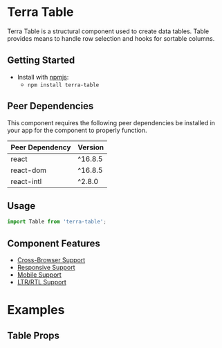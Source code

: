 
<Badge />

# Terra Table

Terra Table is a structural component used to create data tables. Table provides means to handle row selection and hooks for sortable columns.

## Getting Started

- Install with [npmjs](https://www.npmjs.com):
  - `npm install terra-table`

<!-- AUTO-GENERATED-CONTENT:START Peer Dependencies -->
## Peer Dependencies

This component requires the following peer dependencies be installed in your app for the component to properly function.

| Peer Dependency | Version |
|-|-|
| react | ^16.8.5 |
| react-dom | ^16.8.5 |
| react-intl | ^2.8.0 |

<!-- AUTO-GENERATED-CONTENT:END -->

## Usage

```jsx
import Table from 'terra-table';
```

## Component Features

 * [Cross-Browser Support](https://engineering.cerner.com/terra-ui/about/terra-ui/component-standards#cross-browser-support)
 * [Responsive Support](https://engineering.cerner.com/terra-ui/about/terra-ui/component-standards#responsive-support)
 * [Mobile Support](https://engineering.cerner.com/terra-ui/about/terra-ui/component-standards#mobile-support)
 * [LTR/RTL Support](https://engineering.cerner.com/terra-ui/about/terra-ui/component-standards#ltr--rtl)

# Examples

<NewTableExample />

<DefaultTable />

<StandardPaddingTable />

<CompactPaddingTable />

<StripedTable title="Striped Table, No Padding Table" description="(Note: the no padding style table is intended for tables with custom cell content that includes it's own internal spacing)" />

<CustomHeaderFooterNodeTable description="Additional toolbars can be placed above and/or below (e.g. pagination) any table to enhance usability:" />

<ScrollingTable />

## Table Props

<PropsTable />
